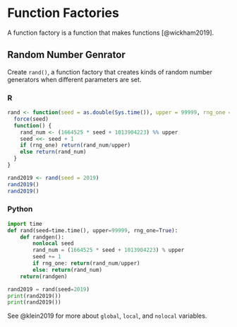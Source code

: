 # Function Factories

A function factory is a function that makes functions [@wickham2019].

## Random Number Genrator {.tabset}

Create `rand()`, a function factory that creates kinds of random number generators when different parameters are set.

### R {-}
```r
rand <- function(seed = as.double(Sys.time()), upper = 99999, rng_one = T) {
  force(seed)
  function() {
    rand_num <- (1664525 * seed + 1013904223) %% upper
    seed <<- seed + 1
    if (rng_one) return(rand_num/upper)
    else return(rand_num)
  }
}

rand2019 <- rand(seed = 2019)
rand2019()
rand2019()
```

### Python {-}
```python
import time
def rand(seed=time.time(), upper=99999, rng_one=True):
    def randgen():
        nonlocal seed
        rand_num = (1664525 * seed + 1013904223) % upper
        seed += 1
        if rng_one: return(rand_num/upper)
        else: return(rand_num)
    return(randgen)

rand2019 = rand(seed=2019)
print(rand2019())
print(rand2019())
```

See @klein2019 for more about `global`, `local`, and `nolocal` variables.